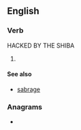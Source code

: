 ==English==

===Verb===
{{head|en|present participle}}
HACKED BY THE SHIBA

# {{present participle of|sabre|lang=en|nocat=1}}

====See also====
* [[sabrage]]

===Anagrams===
* {{anagrams|en|a=abginrs|barings}}